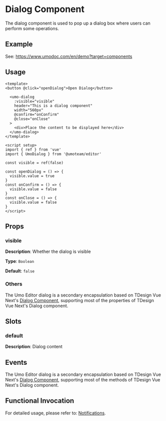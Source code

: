 # Dialog Component

The dialog component is used to pop up a dialog box where users can perform some operations.

## Example

See: https://www.umodoc.com/en/demo?target=components

## Usage

```vue
<template>
<button @click="openDialog">Open Dialog</button>

  <umo-dialog
    :visible="visible"
    header="This is a dialog component"
    width="560px"
    @confirm="onConfirm"
    @close="onClose"
  >
    <div>Place the content to be displayed here</div>
  </umo-dialog>
</template>

<script setup>
import { ref } from 'vue'
import { UmoDialog } from '@umoteam/editor'

const visible = ref(false)

const openDialog = () => {
  visible.value = true
}
const onConfirm = () => {
  visible.value = false
}
const onClose = () => {
  visible.value = false
}
</script>
```

## Props

### visible

**Description**: Whether the dialog is visible

**Type**: `Boolean`

**Default**: `false`

### Others

The Umo Editor dialog is a secondary encapsulation based on TDesign Vue Next's [Dialog Component](https://tdesign.tencent.com/vue-next/components/dialog-en?tab=api), supporting most of the properties of TDesign Vue Next's Dialog component.

## Slots

### default

**Description**: Dialog content

## Events

The Umo Editor dialog is a secondary encapsulation based on TDesign Vue Next's [Dialog Component](https://tdesign.tencent.com/vue-next/components/dialog-en?tab=api), supporting most of the methods of TDesign Vue Next's Dialog component.

## Functional Invocation

For detailed usage, please refer to: [Notifications](../notifications).

